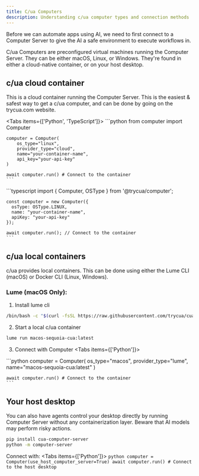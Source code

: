 ```yaml
---
title: C/ua Computers
description: Understanding c/ua computer types and connection methods
---
```


Before we can automate apps using AI, we need to first connect to a Computer Server to give the AI a safe environment to execute workflows in.

C/ua Computers are preconfigured virtual machines running the Computer Server. They can be either macOS, Linux, or Windows. They're found in either a cloud-native container, or on your host desktop.

## c/ua cloud container

This is a cloud container running the Computer Server. This is the easiest & safest way to get a c/ua computer, and can be done by going on the trycua.com website.

<Tabs items={['Python', 'TypeScript']}>
  <Tab value="Python">
    ```python
    from computer import Computer

    computer = Computer(
        os_type="linux",
        provider_type="cloud", 
        name="your-container-name",
        api_key="your-api-key"
    )

    await computer.run() # Connect to the container
    ```
  </Tab>
  <Tab value="TypeScript">
    ```typescript
    import { Computer, OSType } from '@trycua/computer';

    const computer = new Computer({
      osType: OSType.LINUX,
      name: "your-container-name",
      apiKey: "your-api-key"
    });

    await computer.run(); // Connect to the container
    ```
  </Tab>
</Tabs>

## c/ua local containers

c/ua provides local containers. This can be done using either the Lume CLI (macOS) or Docker CLI (Linux, Windows).

### Lume (macOS Only):
1. Install lume cli
```bash
/bin/bash -c "$(curl -fsSL https://raw.githubusercontent.com/trycua/cua/main/libs/lume/scripts/install.sh)"
```

2. Start a local c/ua container
```bash
lume run macos-sequoia-cua:latest
```

3. Connect with Computer
<Tabs items={['Python']}>
  <Tab value="Python">
    ```python
    computer = Computer(
        os_type="macos", 
        provider_type="lume", 
        name="macos-sequoia-cua:latest"
    )

    await computer.run() # Connect to the container
    ```
  </Tab>
</Tabs>

## Your host desktop

You can also have agents control your desktop directly by running Computer Server without any containerization layer. Beware that AI models may perform risky actions.

```bash
pip install cua-computer-server
python -m computer-server
```

Connect with:
<Tabs items={['Python']}>
  <Tab value="Python">
    ```python
    computer = Computer(use_host_computer_server=True)
    await computer.run() # Connect to the host desktop
    ```
  </Tab>
</Tabs>
